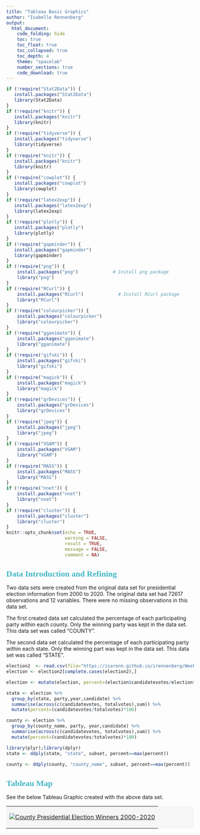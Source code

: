---
title: "Tableau Basic Graphics"
author: "Isabelle Rennenberg"
output: 
  html_document: 
    code_folding: hide
    toc: true
    toc_float: true
    toc_collapsed: true
    toc_depth: 4
    theme: "spacelab"
    number_sections: true
    code_download: true
---  


<style type="text/css">

h1.title {
  font-size: 38px;
  color: #0000FF;
  text-align: center;
}
h4.author { /* Header 4 - and the author and data headers use this too  */
    font-size: 18px;
  font-family: "Times New Roman", Times, serif;
  color: #41b6c4;
  text-align: center;
}
h1 {
    font-size: 22px;
    font-family: "Times New Roman", Times, serif;
    color: #41b6c4;
    text-align: left;
}
</style>


```{r setup, include=FALSE}
if (!require("Stat2Data")) {
   install.packages("Stat2Data")
   library(Stat2Data)
}
if (!require("knitr")) {
   install.packages("knitr")
   library(knitr)
}
if (!require("tidyverse")) {
   install.packages("tidyverse")
   library(tidyverse)
}
if (!require("knitr")) {
   install.packages("knitr")
   library(knitr)
}
if (!require("cowplot")) {
   install.packages("cowplot")
   library(cowplot)
}
if (!require("latex2exp")) {
   install.packages("latex2exp")
   library(latex2exp)
}
if (!require("plotly")) {
   install.packages("plotly")
   library(plotly)
}
if (!require("gapminder")) {
   install.packages("gapminder")
   library(gapminder)
}
if (!require("png")) {
    install.packages("png")             # Install png package
    library("png")
}
if (!require("RCurl")) {
    install.packages("RCurl")             # Install RCurl package
    library("RCurl")
}
if (!require("colourpicker")) {
    install.packages("colourpicker")              
    library("colourpicker")
}
if (!require("gganimate")) {
    install.packages("gganimate")              
    library("gganimate")
}
if (!require("gifski")) {
    install.packages("gifski")              
    library("gifski")
}
if (!require("magick")) {
    install.packages("magick")              
    library("magick")
}
if (!require("grDevices")) {
    install.packages("grDevices")              
    library("grDevices")
}
if (!require("jpeg")) {
    install.packages("jpeg")              
    library("jpeg")
}
if (!require("VGAM")) {
    install.packages("VGAM")              
    library("VGAM")
}
if (!require("MASS")) {
    install.packages("MASS")              
    library("MASS")
}
if (!require("nnet")) {
    install.packages("nnet")              
    library("nnet")
}
if (!require("cluster")) {
    install.packages("cluster")              
    library("cluster")
}
knitr::opts_chunk$set(echo = TRUE,       
                      warning = FALSE,   
                      result = TRUE,   
                      message = FALSE,
                      comment = NA)
```

# Data Introduction and Refining

Two data sets were created from the original data set for presidential election information from 2000 to 2020. The original data set had 72617 observations and 12 variables. There were no missing observations in this data set. 

The first created data set calculated the percentage of each participating party within each county. Only the winning party was kept in the data set. This data set was called "COUNTY".

The second data set calculated the percentage of each participating party within each state. Only the winning part was kept in the data set. This data set was called "STATE".
```{r}

election2  <- read.csv(file="https://isarenn.github.io/irennenberg/Week9/PresidentialElection2000To2020.csv")
election <- election2[complete.cases(election2),]

election <- mutate(election, percent=(election$candidatevotes/election$totalvotes)*100) #created the percent

state <- election %>%
  group_by(state, party,year,candidate) %>%
  summarise(across(c(candidatevotes, totalvotes),sum)) %>%
  mutate(percent=(candidatevotes/totalvotes)*100) 

county <- election %>%
  group_by(county_name, party, year,candidate) %>%
  summarise(across(c(candidatevotes, totalvotes),sum)) %>%
  mutate(percent=(candidatevotes/totalvotes)*100) 

library(plyr);library(dplyr)
state <- ddply(state, "state", subset, percent==max(percent))

county <- ddply(county, "county_name", subset, percent==max(percent))

```

# Tableau Map

See the below Tableau Graphic created with the above data set. 

<table border = 0 bordercolor="darkgreen" bgcolor='#f6f6f6'  width=110%  align = center>
<tr>
<td>

<div class='tableauPlaceholder' id='viz1712193108642' style='position: relative'>

<noscript><a href='#'><img alt='County Presidential Election Winners 2000-2020 ' src='https:&#47;&#47;public.tableau.com&#47;static&#47;images&#47;Co&#47;CountyPresidentialElectionWinners2000-2020&#47;CountyPresidentialElectionWinners2000-2020&#47;1_rss.png' style='border: none' /></a>

</noscript>
<object class='tableauViz'  style='display:none;'>
<param name='host_url' value='https%3A%2F%2Fpublic.tableau.com%2F' /> 
<param name='embed_code_version' value='3' /> 
<param name='site_root' value='' />
<param name='name' value='CountyPresidentialElectionWinners2000-2020&#47;CountyPresidentialElectionWinners2000-2020' />
<param name='tabs' value='no' />
<param name='toolbar' value='yes' />
<param name='static_image' value='https:&#47;&#47;public.tableau.com&#47;static&#47;images&#47;Co&#47;CountyPresidentialElectionWinners2000-2020&#47;CountyPresidentialElectionWinners2000-2020&#47;1.png' /> 
<param name='animate_transition' value='yes' />
<param name='display_static_image' value='yes' />
<param name='display_spinner' value='yes' />
<param name='display_overlay' value='yes' />
<param name='display_count' value='yes' />
<param name='language' value='en-US' />
<param name='filter' value='publish=yes' />
</object>

</div>        

<script type='text/javascript'>                    
var divElement = document.getElementById('viz1712193108642');                    
var vizElement = divElement.getElementsByTagName('object')[0];                    vizElement.style.width='100%';vizElement.style.height=(divElement.offsetWidth*0.75)+'px';                    var scriptElement = document.createElement('script');                    scriptElement.src = 'https://public.tableau.com/javascripts/api/viz_v1.js';                    vizElement.parentNode.insertBefore(scriptElement, vizElement);                
</script>

</td>
</tr>
</table>